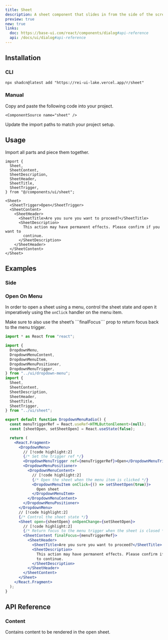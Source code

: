 ```yaml
---
title: Sheet
description: A sheet component that slides in from the side of the screen, used for displaying additional content or actions without taking up the full screen.
preview: true
new: true
links:
  doc: https://base-ui.com/react/components/dialog#api-reference
  api: /docs/ui/dialog#api-reference
---
```


<ComponentTabs name="sheet-demo" />

## Installation

### CLI

```package-install
npx shadcn@latest add "https://rei-ui-lake.vercel.app/r/sheet"
```

### Manual

<Steps>

  <Step>
    Copy and paste the following code into your project.

    <ComponentSource name="sheet" />

  </Step>
  
  <Step>Update the import paths to match your project setup.</Step>

</Steps>

## Usage

Import all parts and piece them together.

```tsx
import {
  Sheet,
  SheetContent,
  SheetDescription,
  SheetHeader,
  SheetTitle,
  SheetTrigger,
} from "@/components/ui/sheet";
```

```tsx
<Sheet>
  <SheetTrigger>Open</SheetTrigger>
  <SheetContent>
    <SheetHeader>
      <SheetTitle>Are you sure you want to proceed?</SheetTitle>
      <SheetDescription>
        This action may have permanent effects. Please confirm if you want to
        continue.
      </SheetDescription>
    </SheetHeader>
  </SheetContent>
</Sheet>
```

## Examples

### Side

<ComponentTabs name="sheet-side" />

### Open On Menu

In order to open a sheet using a menu, control the sheet state and open it imperatively using the `onClick` handler on the menu item.

<Callout title="Return Focus Properly" type="warn">
  Make sure to also use the sheet’s ```finalFocus``` prop to return focus back
  to the menu trigger.
</Callout>

```jsx
import * as React from "react";

import {
  DropdownMenu,
  DropdownMenuContent,
  DropdownMenuItem,
  DropdownMenuPositioner,
  DropdownMenuTrigger,
} from "../ui/dropdown-menu";
import {
  Sheet,
  SheetContent,
  SheetDescription,
  SheetHeader,
  SheetTitle,
  SheetTrigger,
} from "../ui/sheet";

export default function DropdownMenuRadio() {
  const menuTriggerRef = React.useRef<HTMLButtonElement>(null);
  const [sheetOpen, setSheetOpen] = React.useState(false);

  return (
    <React.Fragment>
      <DropdownMenu>
        // [!code highlight:2]
        {/* Set the trigger ref */}
        <DropdownMenuTrigger ref={menuTriggerRef}>Open</DropdownMenuTrigger>
        <DropdownMenuPositioner>
          <DropdownMenuContent>
            // [!code highlight:2]
            {/* Open the sheet when the menu item is clicked */}
            <DropdownMenuItem onClick={() => setSheetOpen(true)}>
              Open sheet
            </DropdownMenuItem>
          </DropdownMenuContent>
        </DropdownMenuPositioner>
      </DropdownMenu>
      // [!code highlight:2]
      {/* Control the sheet state */}
      <Sheet open={sheetOpen} onOpenChange={setSheetOpen}>
        // [!code highlight:2]
        {/* Return focus to the menu trigger when the sheet is closed */}
        <SheetContent finalFocus={menuTriggerRef}>
          <SheetHeader>
            <SheetTitle>Are you sure you want to proceed?</SheetTitle>
            <SheetDescription>
              This action may have permanent effects. Please confirm if you want
              to continue.
            </SheetDescription>
          </SheetHeader>
        </SheetContent>
      </Sheet>
    </React.Fragment>
  );
}
```

## API Reference

### Content

Contains content to be rendered in the open sheet.

<AutoTypeTable path="./types/docs/sheet.ts" name="ContentProps" />
